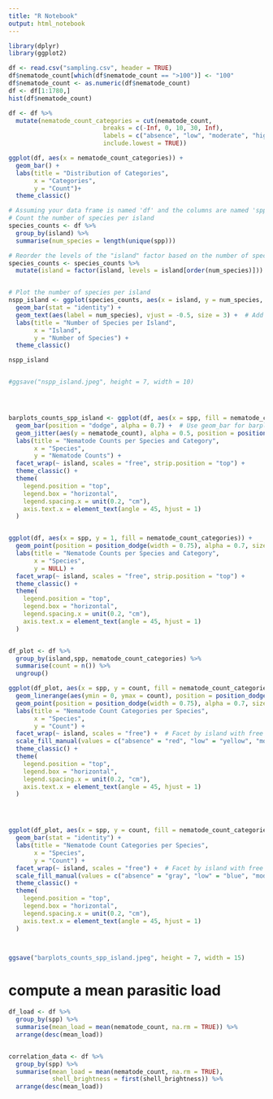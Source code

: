 ```yaml
---
title: "R Notebook"
output: html_notebook
---
```


```r
library(dplyr)
library(ggplot2)
```


```r
df <- read.csv("sampling.csv", header = TRUE)
df$nematode_count[which(df$nematode_count == ">100")] <- "100"
df$nematode_count <- as.numeric(df$nematode_count)
df <- df[1:1780,]
hist(df$nematode_count)
```


```r

df <- df %>%
  mutate(nematode_count_categories = cut(nematode_count, 
                          breaks = c(-Inf, 0, 10, 30, Inf), 
                          labels = c("absence", "low", "moderate", "high"),
                          include.lowest = TRUE)) 

```

```r
ggplot(df, aes(x = nematode_count_categories)) +
  geom_bar() +
  labs(title = "Distribution of Categories",
       x = "Categories",
       y = "Count")+
  theme_classic()

```


```r

# Assuming your data frame is named 'df' and the columns are named 'spp', 'island', and 'nematode_count'
# Count the number of species per island
species_counts <- df %>%
  group_by(island) %>%
  summarise(num_species = length(unique(spp)))

# Reorder the levels of the "island" factor based on the number of species
species_counts <- species_counts %>%
  mutate(island = factor(island, levels = island[order(num_species)]))


# Plot the number of species per island
nspp_island <- ggplot(species_counts, aes(x = island, y = num_species, fill = island)) +
  geom_bar(stat = "identity") +
  geom_text(aes(label = num_species), vjust = -0.5, size = 3) +  # Add text labels
  labs(title = "Number of Species per Island",
       x = "Island",
       y = "Number of Species") +
  theme_classic()

nspp_island


#ggsave("nspp_island.jpeg", height = 7, width = 10)





```

```r


barplots_counts_spp_island <- ggplot(df, aes(x = spp, fill = nematode_count_categories)) +
  geom_bar(position = "dodge", alpha = 0.7) +  # Use geom_bar for barplots
  geom_jitter(aes(y = nematode_count), alpha = 0.5, position = position_dodge(width = 0.75)) +  # Add jitter with alpha
  labs(title = "Nematode Counts per Species and Category",
       x = "Species",
       y = "Nematode Counts") +
  facet_wrap(~ island, scales = "free", strip.position = "top") +
  theme_classic() +
  theme(
    legend.position = "top",
    legend.box = "horizontal",
    legend.spacing.x = unit(0.2, "cm"),
    axis.text.x = element_text(angle = 45, hjust = 1) 
  )


ggplot(df, aes(x = spp, y = 1, fill = nematode_count_categories)) +
  geom_point(position = position_dodge(width = 0.75), alpha = 0.7, size = 3) +  # Use geom_point for dotplots
  labs(title = "Nematode Counts per Species and Category",
       x = "Species",
       y = NULL) +
  facet_wrap(~ island, scales = "free", strip.position = "top") +
  theme_classic() +
  theme(
    legend.position = "top",
    legend.box = "horizontal",
    legend.spacing.x = unit(0.2, "cm"),
    axis.text.x = element_text(angle = 45, hjust = 1) 
  )


df_plot <- df %>%
  group_by(island,spp, nematode_count_categories) %>%
  summarise(count = n()) %>%
  ungroup()

ggplot(df_plot, aes(x = spp, y = count, fill = nematode_count_categories)) +
  geom_linerange(aes(ymin = 0, ymax = count), position = position_dodge(width = 0.75), alpha = 0.7, size = 1) +  # Add line ranges
  geom_point(position = position_dodge(width = 0.75), alpha = 0.7, size = 3) +  # Use geom_point for dotplots
  labs(title = "Nematode Count Categories per Species",
       x = "Species",
       y = "Count") +
  facet_wrap(~ island, scales = "free") +  # Facet by island with free scales
  scale_fill_manual(values = c("absence" = "red", "low" = "yellow", "moderate" = "green", "high" = "blue")) +  # Specify colors
  theme_classic() +
  theme(
    legend.position = "top",
    legend.box = "horizontal",
    legend.spacing.x = unit(0.2, "cm"),
    axis.text.x = element_text(angle = 45, hjust = 1) 
  )




ggplot(df_plot, aes(x = spp, y = count, fill = nematode_count_categories)) +
  geom_bar(stat = "identity") +
  labs(title = "Nematode Count Categories per Species",
       x = "Species",
       y = "Count") +
  facet_wrap(~ island, scales = "free") +  # Facet by island with free scales
  scale_fill_manual(values = c("absence" = "gray", "low" = "blue", "moderate" = "green", "high" = "red")) +  # Specify colors
  theme_classic() +
  theme(
    legend.position = "top",
    legend.box = "horizontal",
    legend.spacing.x = unit(0.2, "cm"),
    axis.text.x = element_text(angle = 45, hjust = 1) 
  )



ggsave("barplots_counts_spp_island.jpeg", height = 7, width = 15)

```

# compute a mean parasitic load

```r
df_load <- df %>%
  group_by(spp) %>%
  summarise(mean_load = mean(nematode_count, na.rm = TRUE)) %>%
  arrange(desc(mean_load))


correlation_data <- df %>%
  group_by(spp) %>%
  summarise(mean_load = mean(nematode_count, na.rm = TRUE),
            shell_brightness = first(shell_brightness)) %>%
  arrange(desc(mean_load))

```

